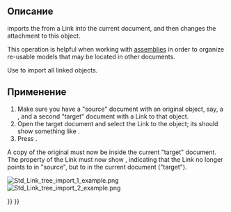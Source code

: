 <languages/>

{{Docnav/ru
|[[Std_LinkUnlink/ru|Отвязать]]
|[[Std_LinkImportAll/ru|Импорт всех ссылок]]
|[[Std_Base/ru|Стандартные команды и инструменты]]
|IconL=Std_LinkUnlink.svg
|IconR=Std_LinkImportAll.svg
|IconC=Freecad.svg
}}

{{GuiCommand/ru
|Name/ru=Импорт ссылок
|Name=Std_LinkImport
|MenuLocation=Нет
|Workbenches=Все
|Version=0.19
|SeeAlso=[[Std_LinkMake/ru|Создать ссылку]], [[Std_LinkMakeRelative/ru|Ссылка]], [[Std_LinkImportAll/ru|Импорт всех ссылок]]
}}

<span id="Description"></span>
== Описание ==

{{Button|[[File:Std_LinkImport.svg|16px]] [[Std_LinkImport|Std LinkImport]]}} imports the {{PropertyData|Linked Object}} from a Link into the current document, and then changes the attachment to this object.

This operation is helpful when working with [[assembly|assemblies]] in order to organize re-usable models that may be located in other documents.

Use {{Button|[[File:Std_LinkImportAll.svg|16px]] [[Std_LinkImportAll|Std LinkImportAll]]}} to import all linked objects.

<span id="Usage"></span>
== Применение ==

# Make sure you have a "source" document with an original object, say, a {{Button|[[File:Std_Part.svg|16px]] [[Std_Part|Std Part]]}}, and a second "target" document with a Link to that object.
# Open the target document and select the Link to the object; its {{PropertyData|Linked Object}} should show something like {{Value|source#Part}}.
# Press {{Button|[[File:Std_LinkImport.svg|16px]] [[Std_LinkImport|Import Link]]}}.

A copy of the original {{Button|[[File:Std_Part.svg|16px]] [[Std_Part|Std Part]]}} must now be inside the current "target" document. The {{PropertyData|Linked Object}} property of the Link must now show {{Value|Part}}, indicating that the Link no longer points to {{Value|Part}} in "source", but to {{Value|Part}} in the current document ("target").

[[File:Std_Link_tree_import_1_example.png]] [[File:Std_Link_tree_import_2_example.png]]

{{Caption|Left: a Link points to the object in the "source" document. Right: the original object was imported (copied) into the "target" document, and the existing Link was changed to point to this copy, so it no longer points to the object in "source".}}


{{Docnav/ru
|[[Std_LinkUnlink/ru|Отвязать]]
|[[Std_LinkImportAll/ru|Импорт всех ссылок]]
|[[Std_Base/ru|Стандартные команды и инструменты]]
|IconL=Std_LinkUnlink.svg
|IconR=Std_LinkImportAll.svg
|IconC=Freecad.svg
}}

{{Std Base navi{{#translation:}}}}
{{Userdocnavi{{#translation:}}}}
{{clear}}